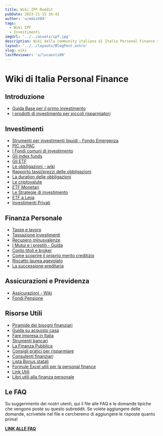 ```yaml
---
title: Wiki IPF Reddit
pubDate: 2023-11-15 16:42
author: 'u/emish89'
tags:
  - Wiki IPF
  - Investimenti
imgUrl: '../../assets/ipf.jpg'
description: Wiki della community italiana di Italia Personal Finance su Reddit. Informazioni e link utili per il mondo degli investimenti e della personal finance.
layout: '../../layouts/BlogPost.astro'
slug: wiki
lastReviewer: 'u/lucaosti00'
---
```

# Wiki di Italia Personal Finance

## Introduzione

- [Guida Base per il primo investimento](/blog/guida-primo-investimento)
- [I prodotti di investimento per piccoli risparmiatori](/blog/prodotti-di-investimento)

## Investimenti

- [Strumenti per investimenti liquidi - Fondo Emergenza](/blog/investimenti-liquidi)
- [PIC vs PAC](/blog/pic-vs-pac)
- [I Fondi comuni di investimento](/blog/fondi-comuni-investimento)
- [Gli index funds](/blog/index-funds)
- [Gli ETF](/blog/etf)
- [Le obbligazioni - wiki](/blog/obbligazioni)
- [Rapporto tassi/prezzi delle obbligazioni](/blog/tassi-e-prezzi-obbligazioni)
- [La duration delle obbligazioni](/blog/duration-obbligazioni)
- [Le criptovalute](/blog/crypto)
- [ETF Monetari](/blog/etf-monetari)
- [Le Strategie di investimento](/blog/strategie-investimento)
- [ETF a Leva](/blog/etf-a-leva)
- [Investimenti Privati](/blog/investimenti-privati)

## Finanza Personale

- [Tasse e lavoro](/blog/tasse-e-lavoro)
- [Tassazione investimenti](/blog/tassazione-investimenti)
- [Recupero minusvalenze](/blog/mini-guida-al-recupero-delle-minusvalenze)
- [I Mutui e i prestiti - Guida](/blog/mutui-prestiti)
- [Conto titoli e broker](/blog/conto-titoli-broker)
- [Come scoprire il proprio merito creditizio](/blog/referenze-creditizie)
- [Riscatto laurea agevolato](/blog/riscatto-laurea-agevolato)
- [La successione ereditaria](/blog/successione)

## Assicurazioni e Previdenza

- [Assicurazioni - Wiki](/blog/assicurazioni)
- [Fondi Pensione](/blog/fondi-pensione)

## Risorse Utili

- [Piramide dei bisogni finanziari](/blog/piramide-bisogni-finanziari)
- [Guida su acquisto casa](/blog/scegliere-casa)
- [Fare impresa in Italia](/blog/impresa-in-italia)
- [Strumenti bancari](/blog/strumenti-bancari)
- [La Finanza Pubblica](/blog/finanza-pubblica)
- [Consigli pratici per risparmiare](/blog/consigli-risparmio)
- [Consulenti finanziari](/blog/consulenti-finanziari)
- [Lista Bonus statali](/blog/lista-bonus)
- [Formule Excel utili per la personal finance](/blog/formule-utili-excel)
- [Link Utili](/blog/links-utili)
- [Libri utili alla finanza personale](/blog/libri-utili)

## Le FAQ

Su suggerimento dei nostri utenti, qui il file alle FAQ e le domande tipiche che vengono poste su questo subreddit. 
Se volete aggiungere delle domande, scrivetele nel file e cercheremo di aggiungere le risposte quanto prima!

[**LINK ALLE FAQ**](https://docs.google.com/spreadsheets/d/1zrO4wkzBpjXsJ_Pd5NwqlEfgcx9hE1uoRn7dLlUaEBA/edit#gid=0)
